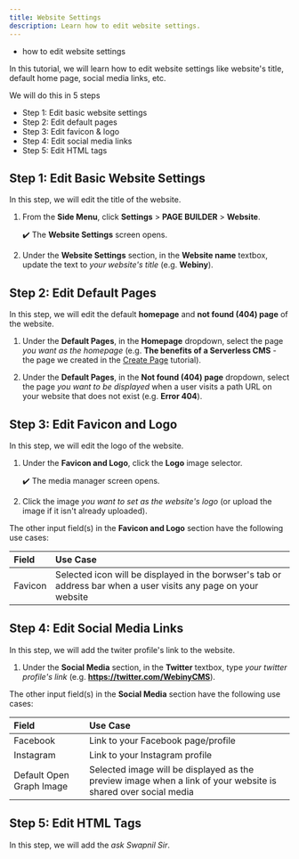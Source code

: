 ```yaml
---
title: Website Settings
description: Learn how to edit website settings.
---
```



<Alert type="success" title="WHAT YOU'LL LEARN">

- how to edit website settings

</Alert>

In this tutorial, we will learn how to edit website settings like website's title, default home page, social media links, etc.

We will do this in 5 steps
- Step 1: Edit basic website settings
- Step 2: Edit default pages
- Step 3: Edit favicon & logo
- Step 4: Edit social media links
- Step 5: Edit HTML tags


## Step 1: Edit Basic Website Settings

In this step, we will edit the title of the website.

1. From the **Side Menu**, click **Settings** > **PAGE BUILDER** > **Website**.

    ✔️ The **Website Settings** screen opens.

2. Under the **Website Settings** section, in the **Website name** textbox, update the text to *your website's title* (e.g. **Webiny**).


## Step 2: Edit Default Pages

In this step, we will edit the default **homepage** and **not found (404) page** of the website.

1. Under the **Default Pages**, in the **Homepage** dropdown, select the page *you want as the homepage* (e.g. **The benefits of a Serverless CMS** - the page we created in the [Create Page](../essentials/create-page) tutorial).

2. Under the **Default Pages**, in the **Not found (404) page** dropdown, select the page *you want to be displayed* when a user visits a path URL on your website that does not exist (e.g. **Error 404**).


## Step 3: Edit Favicon and Logo

In this step, we will edit the logo of the website.

1. Under the **Favicon and Logo**,  click the **Logo** image selector.

    ✔️ The media manager screen opens.

2. Click the image *you want to set as the website's logo* (or upload the image if it isn't already uploaded).

The other input field(s) in the **Favicon and Logo** section have the following use cases:

| Field               | Use Case                                         |
| :-------            | :----------------------                          |
| Favicon             | Selected icon will be displayed in the borwser's tab or address bar when a user visits any page on your website |


## Step 4: Edit Social Media Links

In this step, we will add the twiter profile's link to the website.

1. Under the **Social Media** section, in the **Twitter** textbox, type *your twitter profile's link* (e.g. **https://twitter.com/WebinyCMS**).

The other input field(s) in the **Social Media** section have the following use cases:

| Field               | Use Case                                         |
| :-------            | :----------------------                          |
| Facebook            | Link to your Facebook page/profile |
| Instagram            | Link to your Instagram profile |
| Default Open Graph Image | Selected image will be displayed as the preview image when a link of your website is shared over social media |


## Step 5: Edit HTML Tags

In this step, we will add the *ask Swapnil Sir*.